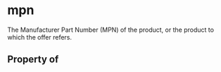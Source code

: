 # mpn

The Manufacturer Part Number (MPN) of the product, or the product to which the offer refers.

## Property of



